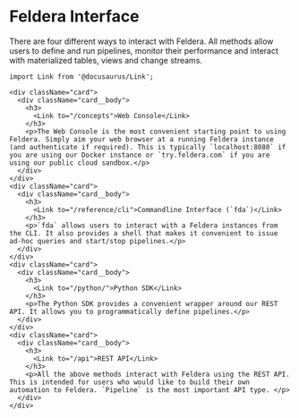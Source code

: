 # Feldera Interface

There are four different ways to interact with Feldera. All methods allow users to define and run pipelines,
monitor their performance and interact with materialized tables, views and change streams.

```mdx-code-block
import Link from '@docusaurus/Link';

<div className="card">
  <div className="card__body">
    <h3>
      <Link to="/concepts">Web Console</Link>
    </h3>
    <p>The Web Console is the most convenient starting point to using Feldera. Simply aim your web browser at a running Feldera instance (and authenticate if required). This is typically `localhost:8080` if you are using our Docker instance or `try.feldera.com` if you are using our public cloud sandbox.</p>
  </div>
</div>
<div className="card">
  <div className="card__body">
    <h3>
      <Link to="/reference/cli">Commandline Interface (`fda`)</Link>
    </h3>
    <p>`fda` allows users to interact with a Feldera instances from the CLI. It also provides a shell that makes it convenient to issue ad-hoc queries and start/stop pipelines.</p>
  </div>
</div>
<div className="card">
  <div className="card__body">
    <h3>
      <Link to="/python/">Python SDK</Link>
    </h3>
    <p>The Python SDK provides a convenient wrapper around our REST API. It allows you to programmatically define pipelines.</p>
  </div>
</div>
<div className="card">
  <div className="card__body">
    <h3>
      <Link to="/api">REST API</Link>
    </h3>
    <p>All the above methods interact with Feldera using the REST API. This is intended for users who would like to build their own automation to Feldera. `Pipeline` is the most important API type. </p>
  </div>
</div>
```
